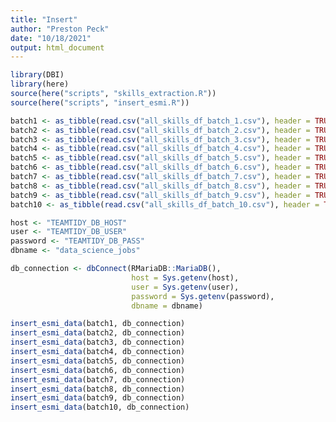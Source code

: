 ```yaml
---
title: "Insert"
author: "Preston Peck"
date: "10/18/2021"
output: html_document
---
```


```r
library(DBI)
library(here)
source(here("scripts", "skills_extraction.R"))
source(here("scripts", "insert_esmi.R"))
```

```r
batch1 <- as_tibble(read.csv("all_skills_df_batch_1.csv"), header = TRUE)
batch2 <- as_tibble(read.csv("all_skills_df_batch_2.csv"), header = TRUE)
batch3 <- as_tibble(read.csv("all_skills_df_batch_3.csv"), header = TRUE)
batch4 <- as_tibble(read.csv("all_skills_df_batch_4.csv"), header = TRUE)
batch5 <- as_tibble(read.csv("all_skills_df_batch_5.csv"), header = TRUE)
batch6 <- as_tibble(read.csv("all_skills_df_batch_6.csv"), header = TRUE)
batch7 <- as_tibble(read.csv("all_skills_df_batch_7.csv"), header = TRUE)
batch8 <- as_tibble(read.csv("all_skills_df_batch_8.csv"), header = TRUE)
batch9 <- as_tibble(read.csv("all_skills_df_batch_9.csv"), header = TRUE)
batch10 <- as_tibble(read.csv("all_skills_df_batch_10.csv"), header = TRUE)
```

```r
host <- "TEAMTIDY_DB_HOST"
user <- "TEAMTIDY_DB_USER"
password <- "TEAMTIDY_DB_PASS"
dbname <- "data_science_jobs"

db_connection <- dbConnect(RMariaDB::MariaDB(),
                           host = Sys.getenv(host),
                           user = Sys.getenv(user),
                           password = Sys.getenv(password),
                           dbname = dbname)
```

```r
insert_esmi_data(batch1, db_connection)
insert_esmi_data(batch2, db_connection)
insert_esmi_data(batch3, db_connection)
insert_esmi_data(batch4, db_connection)
insert_esmi_data(batch5, db_connection)
insert_esmi_data(batch6, db_connection)
insert_esmi_data(batch7, db_connection)
insert_esmi_data(batch8, db_connection)
insert_esmi_data(batch9, db_connection)
insert_esmi_data(batch10, db_connection)
```